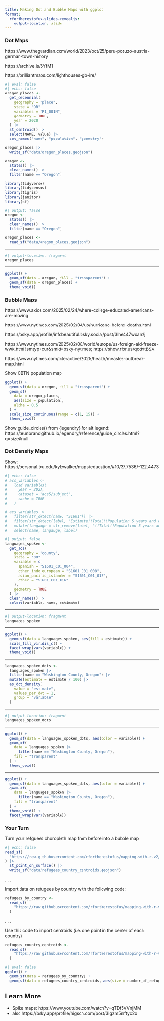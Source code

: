 ```yaml
---
title: Making Dot and Bubble Maps with ggplot
format:
  rfortherestofus-slides-revealjs:
    output-location: slide
---
```


### Dot Maps

::: {.notes}
https://www.theguardian.com/world/2023/oct/25/peru-pozuzo-austria-german-town-history

https://archive.is/5YfM1

https://brilliantmaps.com/lighthouses-gb-ire/
:::

```r
#| eval: false
#| echo: false
oregon_places <-
  get_decennial(
    geography = "place",
    state = "OR",
    variables = "P1_001N",
    geometry = TRUE,
    year = 2020
  ) |>
  st_centroid() |>
  select(NAME, value) |>
  set_names("name", "population", "geometry")

oregon_places |>
  write_sf("data/oregon_places.geojson")

oregon <-
  states() |>
  clean_names() |>
  filter(name == "Oregon")
```

```r
library(tidyverse)
library(tidycensus)
library(tigris)
library(janitor)
library(sf)
```

```r
#| output: false
oregon <-
  states() |>
  clean_names() |>
  filter(name == "Oregon")

oregon_places <-
  read_sf("data/oregon_places.geojson")
```

---

```r
#| output-location: fragment
oregon_places
```

---

```r
ggplot() +
  geom_sf(data = oregon, fill = "transparent") +
  geom_sf(data = oregon_places) +
  theme_void()
```

### Bubble Maps

::: {.notes}
https://www.axios.com/2025/02/24/where-college-educated-americans-are-moving

https://www.nytimes.com/2025/02/04/us/hurricane-helene-deaths.html

https://bsky.app/profile/infobeautiful.bsky.social/post/3lhe447wxan2j

https://www.nytimes.com/2025/02/08/world/europe/us-foreign-aid-freeze-wwk.html?smtyp=cur&smid=bsky-nytimes; https://show.rfor.us/qcd9tBSX

https://www.nytimes.com/interactive/2025/health/measles-outbreak-map.html

Show OBTN population map
:::

```r
ggplot() +
  geom_sf(data = oregon, fill = "transparent") +
  geom_sf(
    data = oregon_places,
    aes(size = population),
    alpha = 0.5
  ) +
  scale_size_continuous(range = c(1, 15)) +
  theme_void()
```

::: {.notes}
Show guide_circles() from {legendry} for alt legend: https://teunbrand.github.io/legendry/reference/guide_circles.html?q=size#null
:::


### Dot Density Maps

::: {.notes}
Show: https://personal.tcu.edu/kylewalker/maps/education/#10/37.7536/-122.4473
:::

```r
#| echo: false
# acs_variables <-
#   load_variables(
#     year = 2023,
#     dataset = "acs5/subject",
#     cache = TRUE
#   )

# acs_variables |>
#   filter(str_detect(name, "S1601")) |>
#   filter(str_detect(label, "Estimate!!Total!!Population 5 years and over!!SPEAK A LANGUAGE OTHER THAN ENGLISH!!")) |>
#   mutate(langauge = str_remove(label, "!!Total!!Population 5 years and over!!SPEAK A LANGUAGE OTHER THAN ENGLISH!!")) |>
#   select(name, langauge, label)
```

```r
#| output: false
languages_spoken <-
  get_acs(
    geography = "county",
    state = "OR",
    variable = c(
      spanish = "S1601_C01_004",
      other_indo_european = "S1601_C01_008",
      asian_pacific_islander = "S1601_C01_012",
      other = "S1601_C01_016"
    ),
    geometry = TRUE
  ) |>
  clean_names() |>
  select(variable, name, estimate)
```

---

```r
#| output-location: fragment
languages_spoken
```

---

```r
ggplot() +
  geom_sf(data = languages_spoken, aes(fill = estimate)) +
  scale_fill_viridis_c() +
  facet_wrap(vars(variable)) +
  theme_void()
```

---

```r
languages_spoken_dots <-
  languages_spoken |>
  filter(name == "Washington County, Oregon") |>
  mutate(estimate = estimate / 100) |>
  as_dot_density(
    value = "estimate",
    values_per_dot = 1,
    group = "variable"
  )
```

---

```r
#| output-location: fragment
languages_spoken_dots
```

---

```r
ggplot() +
  geom_sf(data = languages_spoken_dots, aes(color = variable)) +
  geom_sf(
    data = languages_spoken |>
      filter(name == "Washington County, Oregon"),
    fill = "transparent"
  ) +
  theme_void()
```

---

```r
ggplot() +
  geom_sf(data = languages_spoken_dots, aes(color = variable)) +
  geom_sf(
    data = languages_spoken |>
      filter(name == "Washington County, Oregon"),
    fill = "transparent"
  ) +
  theme_void() +
  facet_wrap(vars(variable))
```

### Your Turn {.your-turn}

Turn your refguees choropleth map from before into a bubble map

```r
#| echo: false
read_sf(
  "https://raw.githubusercontent.com/rfortherestofus/mapping-with-r-v2/refs/heads/main/data/refugees.geojson"
) |>
  st_point_on_surface() |>
  write_sf("data/refugees_country_centroids.geojson")
```

. . .

Import data on refugees by country with the following code:
```r
refugees_by_country <-
  read_sf(
    "https://raw.githubusercontent.com/rfortherestofus/mapping-with-r-v2/refs/heads/main/data/refugees.geojson"
  )
```

. . .

Use this code to import centroids (i.e. one point in the center of each country)

```r
refugees_country_centroids <-
  read_sf(
    "https://raw.githubusercontent.com/rfortherestofus/mapping-with-r-v2/refs/heads/main/data/refugees_country_centroids.geojson"
  )
```

::: {.notes}
```r
#| eval: false
ggplot() +
  geom_sf(data = refugees_by_country) +
  geom_sf(data = refugees_country_centroids, aes(size = number_of_refugees))
```
:::


## Learn More

- Spike maps: https://www.youtube.com/watch?v=qTDf5VVnjMM 
- also https://bsky.app/profile/higsch.com/post/3lgzm5mftyc2x